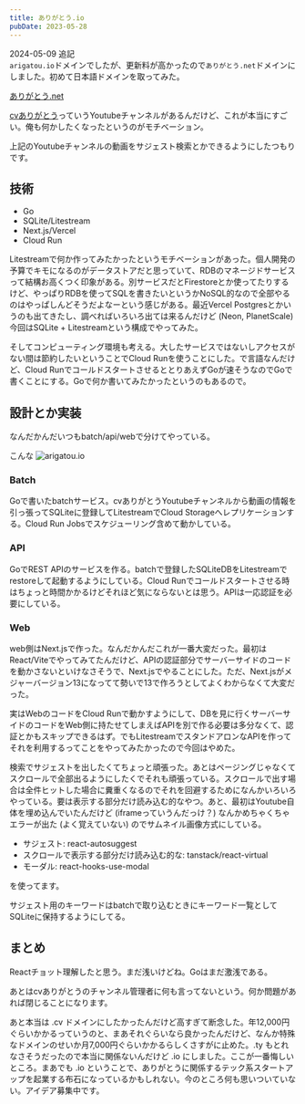 ```yaml
---
title: ありがとう.io
pubDate: 2023-05-28
---
```


2024-05-09 追記  
`arigatou.io`ドメインでしたが、更新料が高かったので`ありがとう.net`ドメインにしました。初めて日本語ドメインを取ってみた。

[ありがとう.net](https://www.ありがとう.net)

[cvありがとう](https://www.youtube.com/@cv3395)っていうYoutubeチャンネルがあるんだけど、これが本当にすごい。俺も何かしたくなったというのがモチベーション。

上記のYoutubeチャンネルの動画をサジェスト検索とかできるようにしたつもりです。

## 技術
- Go
- SQLite/Litestream
- Next.js/Vercel
- Cloud Run

Litestreamで何か作ってみたかったというモチベーションがあった。個人開発の予算でキモになるのがデータストアだと思っていて、RDBのマネージドサービスって結構お高くつく印象がある。別サービスだとFirestoreとか使ってたりするけど、やっぱりRDBを使ってSQLを書きたいというかNoSQL的なので全部やるのはやっぱしんどそうだよなーという感じがある。最近Vercel Postgresとかいうのも出てきたし、調べればいろいろ出ては来るんだけど (Neon, PlanetScale) 今回はSQLite + Litestreamという構成でやってみた。

そしてコンピューティング環境も考える。大したサービスではないしアクセスがない間は節約したいということでCloud Runを使うことにした。で言語なんだけど、Cloud RunでコールドスタートさせるととりあえずGoが速そうなのでGoで書くことにする。Goで何か書いてみたかったというのもあるので。

## 設計とか実装
なんだかんだいつもbatch/api/webで分けてやっている。

こんな
![arigatou.io](/posts/arigatou-io/arigatou-io.svg)

### Batch
Goで書いたbatchサービス。cvありがとうYoutubeチャンネルから動画の情報を引っ張ってSQLiteに登録してLitestreamでCloud Storageへレプリケーションする。Cloud Run Jobsでスケジューリング含めて動かしている。

### API
GoでREST APIのサービスを作る。batchで登録したSQLiteDBをLitestreamでrestoreして起動するようにしている。Cloud Runでコールドスタートさせる時はちょっと時間かかるけどそれほど気にならないとは思う。APIは一応認証を必要にしている。

### Web
web側はNext.jsで作った。なんだかんだこれが一番大変だった。最初はReact/Viteでやってみてたんだけど、APIの認証部分でサーバーサイドのコードを動かさないといけなさそうで、Next.jsでやることにした。ただ、Next.jsがメジャーバージョン13になってて勢いで13で作ろうとしてよくわからなくて大変だった。

実はWebのコードをCloud Runで動かすようにして、DBを見に行くサーバーサイドのコードをWeb側に持たせてしまえばAPIを別で作る必要は多分なくて、認証とかもスキップできるはず。でもLitestreamでスタンドアロンなAPIを作ってそれを利用するってことをやってみたかったので今回はやめた。

検索でサジェストを出したくてちょっと頑張った。あとはページングじゃなくてスクロールで全部出るようにしたくでそれも頑張っている。スクロールで出す場合は全件ヒットした場合に糞重くなるのでそれを回避するためになんかいろいろやっている。要は表示する部分だけ読み込む的なやつ。あと、最初はYoutube自体を埋め込んでいたんだけど (iframeっていうんだっけ？) なんかめちゃくちゃエラーが出た (よく覚えていない) のでサムネイル画像方式にしている。

- サジェスト: react-autosuggest
- スクロールで表示する部分だけ読み込む的な: tanstack/react-virtual
- モーダル: react-hooks-use-modal

を使ってます。

サジェスト用のキーワードはbatchで取り込むときにキーワード一覧としてSQLiteに保持するようにしてる。

## まとめ
Reactチョット理解したと思う。まだ浅いけどね。Goはまだ激浅である。

あとはcvありがとうのチャンネル管理者に何も言ってないという。何か問題があれば閉じることになります。

あと本当は .cv ドメインにしたかったんだけど高すぎて断念した。年12,000円ぐらいかかるっていうのと、まあそれぐらいなら良かったんだけど、なんか特殊なドメインのせいか月7,000円ぐらいかかるらしくさすがに止めた。.ty もとれなさそうだったので本当に関係ないんだけど .io にしました。ここが一番悔しいところ。まあでも .io ということで、ありがとうに関係するテック系スタートアップを起業する布石になっているかもしれない。今のところ何も思いついていない。アイデア募集中です。